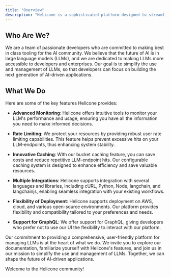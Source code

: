 ```yaml
---
title: "Overview"
description: "Helicone is a sophisticated platform designed to streamline the use and management of large language models (LLMs) for developers and enterprises. "
---
```


## Who Are We?

We are a team of passionate developers who are committed to making best in class tooling for the AI community. We believe that the future of AI is in large language models (LLMs), and we are dedicated to making LLMs more accessible to developers and enterprises. Our goal is to simplify the use and management of LLMs, so that developers can focus on building the next generation of AI-driven applications.

## What We Do

Here are some of the key features Helicone provides:

- **Advanced Monitoring**: Helicone offers intuitive tools to monitor your LLM's performance and usage, ensuring you have all the information you need to make informed decisions.

- **Rate Limiting**: We protect your resources by providing robust user rate limiting capabilities. This feature helps prevent excessive hits on your LLM-endpoints, thus enhancing system stability.

- **Innovative Caching**: With our bucket caching feature, you can save costs and reduce repetitive LLM-endpoint hits. Our configurable caching system is designed to enhance efficiency and save valuable resources.

- **Multiple Integrations**: Helicone supports integration with several languages and libraries, including cURL, Python, Node, langchain, and langchainjs, enabling seamless integration with your existing workflows.

- **Flexibility of Deployment**: Helicone supports deployment on AWS, cloud, and various open-source environments. Our platform provides flexibility and compatibility tailored to your preferences and needs.

- **Support for GraphQL**: We offer support for GraphQL, giving developers who prefer not to use our UI the flexibility to interact with our platform.

Our commitment to providing a comprehensive, user-friendly platform for managing LLMs is at the heart of what we do. We invite you to explore our documentation, familiarize yourself with Helicone's features, and join us in our mission to simplify the use and management of LLMs. Together, we can shape the future of AI-driven applications.

Welcome to the Helicone community!
